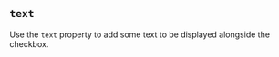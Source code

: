 
## `text`

Use the `text` property to add some text to be displayed alongside the
checkbox.

<Example
  Component={Text}
  code={TextSrc}
  caption="text"
  undent={2}
  expand
/>


